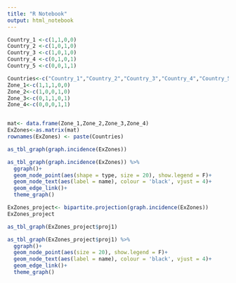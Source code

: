 ```yaml
---
title: "R Notebook"
output: html_notebook
---
```




```r


Country_1 <-c(1,1,0,0)
Country_2 <-c(1,0,1,0)
Country_3 <-c(1,0,1,0)
Country_4 <-c(0,1,0,1)
Country_5 <-c(0,0,1,1)

Countries<-c("Country_1","Country_2","Country_3","Country_4","Country_5")
Zone_1<-c(1,1,1,0,0)
Zone_2<-c(1,0,0,1,0)
Zone_3<-c(0,1,1,0,1)
Zone_4<-c(0,0,0,1,1)


mat<- data.frame(Zone_1,Zone_2,Zone_3,Zone_4)
ExZones<-as.matrix(mat)
rownames(ExZones) <- paste(Countries)

as_tbl_graph(graph.incidence(ExZones))

```


```r
as_tbl_graph(graph.incidence(ExZones)) %>% 
  ggraph()+
  geom_node_point(aes(shape = type, size = 20), show.legend = F)+
  geom_node_text(aes(label = name), colour = 'black', vjust = 4)+
  geom_edge_link()+
  theme_graph()
```

```r
ExZones_project<- bipartite.projection(graph.incidence(ExZones)) 
ExZones_project

as_tbl_graph(ExZones_project$proj1)
```

```r
as_tbl_graph(ExZones_project$proj1) %>% 
  ggraph()+
  geom_node_point(aes(size = 20), show.legend = F)+
  geom_node_text(aes(label = name), colour = 'black', vjust = 4)+
  geom_edge_link()+
  theme_graph()


```





